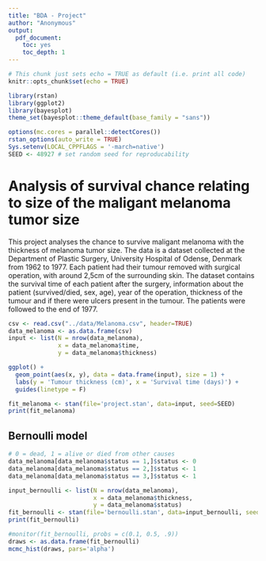 ```yaml
---
title: "BDA - Project"
author: "Anonymous"
output: 
  pdf_document: 
    toc: yes
    toc_depth: 1
---
```


```r
# This chunk just sets echo = TRUE as default (i.e. print all code)
knitr::opts_chunk$set(echo = TRUE)
```

```r
library(rstan)
library(ggplot2)
library(bayesplot)
theme_set(bayesplot::theme_default(base_family = "sans"))

options(mc.cores = parallel::detectCores())
rstan_options(auto_write = TRUE)
Sys.setenv(LOCAL_CPPFLAGS = '-march=native')
SEED <- 48927 # set random seed for reproducability
```


# Analysis of survival chance relating to size of the maligant melanoma tumor size

This project analyses the chance to survive maligant melanoma with the thickness of melanoma tumor size. The data is a dataset collected at the Department of Plastic Surgery, University Hospital of Odense, Denmark from 1962 to 1977. Each patient had their tumour removed with surgical operation, with around 2,5cm of the surrounding skin. The dataset contains the survival time of each patient after the surgery, information about the patient (survived/died, sex, age), year of the operation, thickness of the tumour and if there were ulcers present in the tumour. The patients were followed to the end of 1977.

```r
csv <- read.csv("../data/Melanoma.csv", header=TRUE)
data_melanoma <- as.data.frame(csv)
input <- list(N = nrow(data_melanoma),
              x = data_melanoma$time,
              y = data_melanoma$thickness)
```

```r
ggplot() +
  geom_point(aes(x, y), data = data.frame(input), size = 1) +
  labs(y = 'Tumour thickness (cm)', x = 'Survival time (days)') +
  guides(linetype = F)
```


```r
fit_melanoma <- stan(file='project.stan', data=input, seed=SEED)
print(fit_melanoma)
```


## Bernoulli model

```r
# 0 = dead, 1 = alive or died from other causes
data_melanoma[data_melanoma$status == 1,]$status <- 0
data_melanoma[data_melanoma$status == 2,]$status <- 1
data_melanoma[data_melanoma$status == 3,]$status <- 1
```

```r
input_bernoulli <- list(N = nrow(data_melanoma),
                        x = data_melanoma$thickness,
                        y = data_melanoma$status)
fit_bernoulli <- stan(file='bernoulli.stan', data=input_bernoulli, seed=SEED)
print(fit_bernoulli)
```

```r
#monitor(fit_bernoulli, probs = c(0.1, 0.5, .9))
draws <- as.data.frame(fit_bernoulli)
mcmc_hist(draws, pars='alpha')
```


















